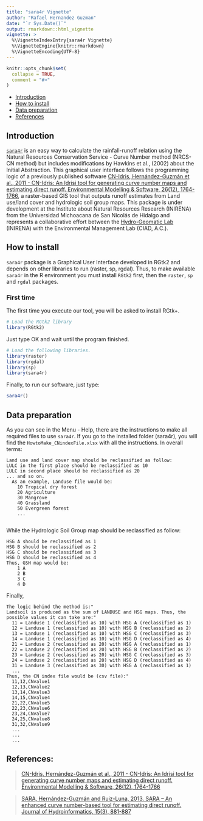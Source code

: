 ---
title: "sara4r Vignette"
author: "Rafael Hernandez Guzman"
date: "`r Sys.Date()`"
output: rmarkdown::html_vignette
vignette: >
  %\VignetteIndexEntry{sara4r Vignette}
  %\VignetteEngine{knitr::rmarkdown}
  %\VignetteEncoding{UTF-8}
---

```{r setup, include = FALSE}
knitr::opts_chunk$set(
  collapse = TRUE,
  comment = "#>"
)
```

- [Introduction](#intro)
- [How to install](#install)
- [Data preparation](#data)
- [References](#ref)



## Introduction {#intro}

[`sara4r`](http://hydro-geomatic-lab.com/sara4r.html) is an easy way to calculate the rainfall-runoff relation using the Natural Resources Conservation Service - Curve Number method (NRCS-CN method) but includes modifications by Hawkins et al., (2002) about the Initial Abstraction. This graphical user interface follows the programming logic of a previously published software [CN-Idris, Hernández-Guzmán et al., 2011 - CN-Idris: An Idrisi tool for generating curve number maps and estimating direct runoff. Environmental Modelling & Software, 26(12), 1764-1766](https://doi.org/10.1016/j.envsoft.2011.07.006), a raster-based GIS tool that outputs runoff estimates from Land use/land cover and hydrologic soil group maps.
This package is under development at the Institute about Natural Resources Research (INIRENA) from the Universidad Michoacana de San Nicolás de Hidalgo and represents a collaborative effort between the [Hydro-Geomatic Lab](http://hydro-geomatic-lab.com/) (INIRENA) with the Environmental Management Lab (CIAD, A.C.).

## How to install {#install}

`sara4r` package is a Graphical User Interface developed in RGtk2 and depends on other libraries to run (raster, sp, rgdal). Thus, to make available `sara4r` in the R environment you must install `RGtk2` first, then the `raster`, `sp` and `rgdal` packages.

### First time

The first time you execute our tool, you will be asked to install RGtk+. 

```{r}
# Load the RGtk2 library
library(RGtk2)

```
Just type OK and wait until the program finished.

```{r}
# Load the following libraries.
library(raster)
library(rgdal)
library(sp)
library(sara4r)
```

Finally, to run our software, just type:
```{r}
sara4r()
```


## Data preparation {#data}
As you can see in the Menu - Help, there are the instructions to make all required files to use `sara4r`. If you go to the installed folder (sara4r\extdata), you will find the `HowtoMake_CNindexFile.xlsx` with all the instructions. In overall terms:

    Land use and land cover map should be reclassified as follow:
    LULC in the first place should be reclassified as 10
    LULC in second place should be reclassified as 20
    ... and so on.
      As an example, Landuse file would be:
        10 Tropical dry forest
        20 Agriculture
        30 Mangrove
        40 Grassland
        50 Evergreen forest
        ...
        
  While the Hydrologic Soil Group map should be reclassified as follow:
    
    HSG A should be reclassified as 1
    HSG B should be reclassified as 2
    HSG C should be reclassified as 3
    HSG D should be reclassified as 4
    Thus, GSH map would be:
        1 A
        2 B
        3 C
        4 D

Finally,

    The logic behind the method is:"
    Landsoil is produced as the sum of LANDUSE and HSG maps. Thus, the possible values it can take are:"
      11 = Landuse 1 (reclassified as 10) with HSG A (reclassified as 1)
      12 = Landuse 1 (reclassified as 10) with HSG B (reclassified as 2)
      13 = Landuse 1 (reclassified as 10) with HSG C (reclassified as 3)
      14 = Landuse 1 (reclassified as 10) with HSG D (reclassified as 4)
      21 = Landuse 2 (reclassified as 20) with HSG A (reclassified as 1)
      22 = Landuse 2 (reclassified as 20) with HSG B (reclassified as 2)
      23 = Landuse 2 (reclassified as 20) with HSG C (reclassified as 3)
      24 = Landuse 2 (reclassified as 20) with HSG D (reclassified as 4)
      31 = Landuse 3 (reclassified as 30) with HSG A (reclassified as 1)
      ...
    Thus, the CN index file would be (csv file):"
      11,12,CNvalue1
      12,13,CNvalue2
      13,14,CNvalue3
      14,15,CNvalue4
      21,22,CNvalue5
      22,23,CNvalue6
      23,24,CNvalue7
      24,25,CNvalue8
      31,32,CNvalue9
      ...
      ...
      ...


## References: {#ref}

> [CN-Idris, Hernández-Guzmán et al., 2011 - CN-Idris: An Idrisi tool for generating curve number maps and estimating direct runoff. Environmental Modelling & Software, 26(12), 1764-1766](https://doi.org/10.1016/j.envsoft.2011.07.006)

> [SARA, Hernández-Guzmán and Ruiz-Luna, 2013. SARA – An enhanced curve number-based tool
for estimating direct runoff. Journal of Hydroinformatics, 15(3), 881-887](https://doi.org/10.2166/hydro.2013.145)
